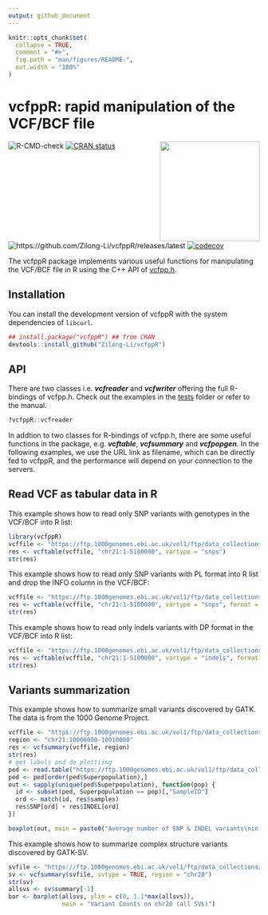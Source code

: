 ```yaml
---
output: github_document
---
```


<!-- README.md is generated from README.Rmd. Please edit that file -->

```r
knitr::opts_chunk$set(
  collapse = TRUE,
  comment = "#>",
  fig.path = "man/figures/README-",
  out.width = "100%"
)
```

# vcfppR: rapid manipulation of the VCF/BCF file

<!-- badges: start -->
![R-CMD-check](https://github.com/Zilong-Li/vcfppR/actions/workflows/check-release.yaml/badge.svg)
<a href="https://github.com/Zilong-Li/random/blob/main/vcfppR.png"><img src="https://raw.githubusercontent.com/Zilong-Li/random/main/vcfppR.png" height="200" align="right" /></a> 
[![CRAN status](https://www.r-pkg.org/badges/version/vcfppR)](https://CRAN.R-project.org/package=vcfppR)
![https://github.com/Zilong-Li/vcfppR/releases/latest](https://img.shields.io/github/v/release/Zilong-Li/vcfppR.svg)
[![codecov](https://codecov.io/github/Zilong-Li/vcfppR/graph/badge.svg?token=QE1UFVRH98)](https://app.codecov.io/github/Zilong-Li/vcfppR)
<!-- badges: end -->

The vcfppR package implements various useful functions for manipulating the VCF/BCF file in R using the C++ API of [vcfpp.h](https://github.com/Zilong-Li/vcfpp).

## Installation

You can install the development version of vcfppR with the system dependencies of `libcurl`.

``` r
## install.package("vcfppR") ## from CRAN
devtools::install_github("Zilong-Li/vcfppR")
```

## API

There are two classes i.e. ***vcfreader*** and ***vcfwriter*** offering the full R-bindings of vcfpp.h. Check out the examples in the [tests](tests/testthat) folder or refer to the manual.

```r
?vcfppR::vcfreader
```

In addtion to two classes for R-bindings of vcfpp.h, there are some useful functions in the package, e.g. ***vcftable***, ***vcfsummary*** and ***vcfpopgen***. In the following examples, we use the URL link as filename, which can be directly fed to vcfppR, and the performance will depend on your connection to the servers.

## Read VCF as tabular data in R
 
This example shows how to read only SNP variants with genotypes in the VCF/BCF into R list:
```r
library(vcfppR)
vcffile <- "https://ftp.1000genomes.ebi.ac.uk/vol1/ftp/data_collections/1000G_2504_high_coverage/working/20220422_3202_phased_SNV_INDEL_SV/1kGP_high_coverage_Illumina.chr21.filtered.SNV_INDEL_SV_phased_panel.vcf.gz"
res <- vcftable(vcffile, "chr21:1-5100000", vartype = "snps")
str(res)
```

This example shows how to read only SNP variants with PL format into R list and drop the INFO column in the VCF/BCF:

```r
vcffile <- "https://ftp.1000genomes.ebi.ac.uk/vol1/ftp/data_collections/1000G_2504_high_coverage/working/20201028_3202_raw_GT_with_annot/20201028_CCDG_14151_B01_GRM_WGS_2020-08-05_chr21.recalibrated_variants.vcf.gz"
res <- vcftable(vcffile, "chr21:1-5100000", vartype = "snps", format = "PL", info = FALSE)
str(res)
```

This example shows how to read only indels variants with DP format in the VCF/BCF into R list:

```r
vcffile <- "https://ftp.1000genomes.ebi.ac.uk/vol1/ftp/data_collections/1000G_2504_high_coverage/working/20201028_3202_raw_GT_with_annot/20201028_CCDG_14151_B01_GRM_WGS_2020-08-05_chr21.recalibrated_variants.vcf.gz"
res <- vcftable(vcffile, "chr21:1-5100000", vartype = "indels", format = "DP")
str(res)
```

## Variants summarization

This example shows how to summarize small variants discovered by GATK. The data is from the 1000 Genome Project. 

```r
vcffile <- "https://ftp.1000genomes.ebi.ac.uk/vol1/ftp/data_collections/1000G_2504_high_coverage/working/20201028_3202_raw_GT_with_annot/20201028_CCDG_14151_B01_GRM_WGS_2020-08-05_chr21.recalibrated_variants.vcf.gz"
region <- "chr21:10000000-10010000"
res <- vcfsummary(vcffile, region)
str(res)
# get labels and do plottiing
ped <- read.table("https://ftp.1000genomes.ebi.ac.uk/vol1/ftp/data_collections/1000G_2504_high_coverage/20130606_g1k_3202_samples_ped_population.txt", h=T)
ped <- ped[order(ped$Superpopulation),]
out <- sapply(unique(ped$Superpopulation), function(pop) {
  id <- subset(ped, Superpopulation == pop)[,"SampleID"]
  ord <- match(id, res$samples)
  res$SNP[ord] + res$INDEL[ord]
})

boxplot(out, main = paste0("Average number of SNP & INDEL variants\nin region ", region))
```

This example shows how to summarize complex structure variants discovered by GATK-SV. 

```r
svfile <- "https://ftp.1000genomes.ebi.ac.uk/vol1/ftp/data_collections/1000G_2504_high_coverage/working/20210124.SV_Illumina_Integration/1KGP_3202.gatksv_svtools_novelins.freeze_V3.wAF.vcf.gz"
sv <- vcfsummary(svfile, svtype = TRUE, region = "chr20")
str(sv)
allsvs <- sv$summary[-1]
bar <- barplot(allsvs, ylim = c(0, 1.1*max(allsvs)),
               main = "Variant Counts on chr20 (all SVs)")
```
